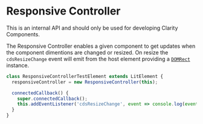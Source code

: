 
<Meta title="Internal API/Responsive Controller" />

# Responsive Controller

<cds-alert-group status="danger" cds-layout="m-b:lg">
  <cds-alert>This is an internal API and should only be used for developing Clarity Components.</cds-alert>
</cds-alert-group>

The Responsive Controller enables a given component to get updates when the component
dimentions are changed or resized. On resize the `cdsResizeChange` event will emit from
the host element providing a [`DOMRect`](https://developer.mozilla.org/en-US/docs/Web/API/DOMRect) instance.

```typescript
class ResponsiveControllerTestElement extends LitElement {
  responsiveController = new ResponsiveController(this);

  connectedCallback() {
    super.connectedCallback();
    this.addEventListener('cdsResizeChange', event => console.log(event)); // DOMRect
  }
}
```

<Canvas>
  <Story id="internal-stories-controllers--responsive-controller" />
</Canvas>
